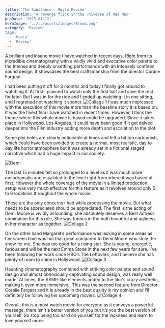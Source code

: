 ```yaml
---
title: 'The Substance - Movie Review'
description: 'A revenge flick in the universe of Mad Max'
pubDate: '2025-01-12'
heroImage: '../../assets/images/Blood.png'
category: 'Review'
tags:
  - 'Movie'
  - 'Review'
---
```


A brilliant and insane movie I have watched in recent days, Right from its incredible cinematography with a wildly vivid and evocative color palette to the Intense and deeply unsettling performance with an Intensely confined sound design, it showcases the best craftsmanship from the director Coralie Fargeat.

I had been putting it off for 3 months and today I finally got around to watching it. At first I planned to watch only the first half and save the rest for later. But I was in for the ride and I ended up watching it in one sitting, and I regretted not watching it sooner.
![Collage 1](src/assets/images/InCollage_20250113_164424120.jpg)
I was much impressed with the execution of this movie more than the baseline story it is based on. It was the finest film I have watched in recent times. However, I think the theme where this whole movie is based could be upgraded. Since it takes place in Hollywood, Los Angeles, it could have been good if it got delved deeper into the Film industry adding more depth and escalation to the plot.

Some plot holes are clearly noticeable at times and felt a bit too cartoonish, which could have been avoided to create a normal, most realistic, day to day life horror atmosphere but it was already set in a fictional staged narrative which had a huge impact in our society.

![Demi](src/assets/images/Demi2.png)

The last 15 minutes felt so prolonged to a level as it was much more melodramatic and escalated to the level right from where it was based at first. However the whole coverage of the movie in a limited production setup was very much effective for this feature as it revolves around only 5 to 6 locations throughout the whole movie.

These are the only concerns I had while processing the movie. But what needs to be appreciated should be appreciated. The first is the acting of Demi Moore is vividly astounding, she absolutely deserves a Best Actress nomination for this role, She was furious in the both beautiful and ugliness in her character as together.
![Collage 2](src/assets/images/InCollage_20250113_164314953.jpg)

On the other hand Margaret’s performance was lacking in some areas as her screen time was not that great compared to Demi Moore who stole the show for me. She was too good for a rising star. She is young, energetic, furious and will be the next Emma Stone in the next few years for sure. I’ve been following her work since HBO’s The Leftovers, and I believe she has plenty of room to shine in Hollywood.
![Collage 3](src/assets/images/InCollage_20250113_164241733.jpg)

Haunting cinematography combined with striking color palette and sound design and almost obnoxiously captivating sound design, was really well made. At times, the ASMR-like elements added to the film's crazy aesthetic, making it even more immersive., This was the second feature from Director Coralie Fargeat and it is already in the best quality in my opinion and I’ll definitely be following her upcoming movies.
![Collage 4](src/assets/images/InCollage_20250113_164507461.jpg)

Overall, this is a must watch movie for everyone as it conveys a powerful message, there isn't a better version of you but it’s you the best version of yourself, So stop being too hard on yourself for the lackness and learn to love yourself more.
